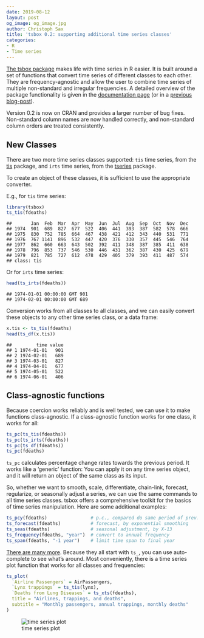 ```yaml
---
date: 2019-08-12
layout: post
og_image: og_image.jpg
author: Christoph Sax
title: 'tsbox 0.2: supporting additional time series classes'
categories:
- R
- Time series
---
```


[The tsbox package](https://www.tsbox.help/) makes life with time series
in R easier. It is built around a set of functions that convert time
series of different classes to each other. They are frequency-agnostic
and allow the user to combine time series of multiple non-standard and irregular
frequencies. A detailed overview of the package functionality
is given in the [documentation page](https://www.tsbox.help/) (or in a
[previous
blog-post](https://www.cynkra.com/blog/2018-05-15-tsbox/)).


Version 0.2 is now on CRAN and provides a larger number of bug fixes.
Non-standard column names are now handled correctly, and
non-standard column orders are treated consistently.

## New Classes

There are two more time series classes supported: `tis` time series,
from the [tis](https://cran.r-project.org/package=tis) package, and
`irts` time series, from the
[tseries](https://cran.r-project.org/package=tseries) package.

To create an object of these classes, it is sufficient to use
the appropriate converter.

E.g., for `tis` time series:

``` r
library(tsbox)
ts_tis(fdeaths)
```

    ##       Jan  Feb  Mar  Apr  May  Jun  Jul  Aug  Sep  Oct  Nov  Dec
    ## 1974  901  689  827  677  522  406  441  393  387  582  578  666
    ## 1975  830  752  785  664  467  438  421  412  343  440  531  771
    ## 1976  767 1141  896  532  447  420  376  330  357  445  546  764
    ## 1977  862  660  663  643  502  392  411  348  387  385  411  638
    ## 1978  796  853  737  546  530  446  431  362  387  430  425  679
    ## 1979  821  785  727  612  478  429  405  379  393  411  487  574
    ## class: tis

Or for `irts` time series:

``` r
head(ts_irts(fdeaths))
```

    ## 1974-01-01 00:00:00 GMT 901
    ## 1974-02-01 00:00:00 GMT 689

Conversion works from all classes to all classes, and we can easily
convert these objects to any other time series class, or a data
frame:

``` r
x.tis <- ts_tis(fdeaths)
head(ts_df(x.tis))
```

    ##         time value
    ## 1 1974-01-01   901
    ## 2 1974-02-01   689
    ## 3 1974-03-01   827
    ## 4 1974-04-01   677
    ## 5 1974-05-01   522
    ## 6 1974-06-01   406

## Class-agnostic functions

Because coercion works reliably and is well tested, we can use
it to make functions class-agnostic. If a class-agnostic function
works for one class, it works for all:

``` r
ts_pc(ts_tis(fdeaths))
ts_pc(ts_irts(fdeaths))
ts_pc(ts_df(fdeaths))
ts_pc(fdeaths)
```

`ts_pc` calculates percentage change rates towards the previous period.
It works like a ‘generic’ function: You can apply it on any time series
object, and it will return an object of the same class as its input.

So, whether we want to smooth, scale, differentiate, chain-link,
forecast, regularize, or seasonally adjust a series, we can use the same
commands to all time series classes. tsbox offers a comprehensive
toolkit for the basics of time series manipulation. Here are some
additional examples:

``` r
ts_pcy(fdeaths)                # p.c., compared do same period of prev. year
ts_forecast(fdeaths)           # forecast, by exponential smoothing
ts_seas(fdeaths)               # seasonal adjustment, by X-13
ts_frequency(fdeaths, "year")  # convert to annual frequency
ts_span(fdeaths, "-1 year")    # limit time span to final year
```

[There are many more](https://www.tsbox.help/reference/index.html).
Because they all start with `ts_`, you can use auto-complete to see
what’s around. Most conveniently, there is a time series plot function
that works for all classes and frequencies:

``` r
ts_plot(
  `Airline Passengers` = AirPassengers,
  `Lynx trappings` = ts_tis(lynx),
  `Deaths from Lung Diseases` = ts_xts(fdeaths),
  title = "Airlines, trappings, and deaths",
  subtitle = "Monthly passengers, annual trappings, monthly deaths"
)
```

![time series plot](unnamed-chunk-2-1.png "Illustration")
